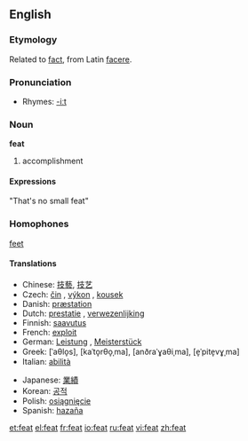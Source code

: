 ==English==

===Etymology===
Related to [[fact]], from Latin [[facere]].

===Pronunciation===
*Rhymes: [[Rhymes:English:-iːt|-iːt]]

===Noun===
'''feat'''

# accomplishment

====Expressions====

"That's no small feat"

===Homophones===

[[feet]]

====Translations====
{{top}}
*Chinese: [[技藝]], [[技艺]]
*Czech: [[čin]] {{m}}, [[výkon]] {{m}}, [[kousek]] {{m}}
*Danish: [[præstation]] {{c}}
*Dutch: [[prestatie]] {{f}}, [[verwezenlijking]] {{f}}
*Finnish: [[saavutus]]
*French: [[exploit]] {{m}}
*German: [[Leistung]] {{f}}, [[Meisterstück]] {{n}}
*Greek: {{t|el|άθλος|m}} [ˈaθlo̞s], {{t|el|κατόρθωμα|n}} [kaˈto̞rθo̞ˌma], {{t|el|ανδραγάθημα|n}} [anðraˈɣaθiˌma], {{t|el|επίτευγμα|n}} [e̞ˈpite̞vɣˌma]
*Italian: [[abilità]] {{f}}
{{mid}}
*Japanese: [[業績]]
*Korean: [[공적]]
*Polish: [[osiągnięcie]]
*Spanish: [[hazaña]] {{f}}
{{bottom}}

[[et:feat]]
[[el:feat]]
[[fr:feat]]
[[io:feat]]
[[ru:feat]]
[[vi:feat]]
[[zh:feat]]